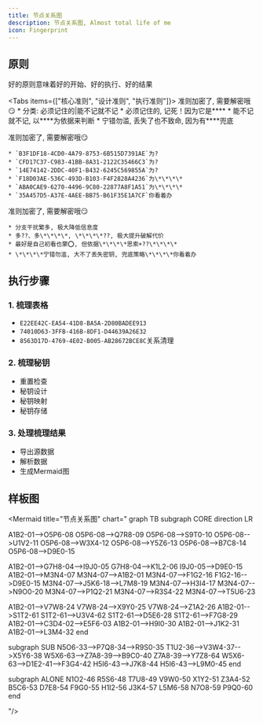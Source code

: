 ```yaml
---
title: 节点关系图
description: 节点关系图, Almost total life of me
icon: Fingerprint
---
```


## 原则
<Callout>
好的原则意味着好的开始、好的执行、好的结果
</Callout>

<Tabs items={["核心准则", "设计准则", "执行准则"]}>
  <Tab value="核心准则">
    <Callout>准则加密了, 需要解密哦😏</Callout>
    * 分类: 必须记住的|能不记就不记
    * 必须记住的, 记死！因为它是\*\*\*\*
    * 能不记就不记, 以\*\*\*\*为依据来判断
    * 宁错勿滥, 丢失了也不致命, 因为有\*\*\*\*兜底
  </Tab>

  <Tab value="设计准则">
    <Callout>准则加密了, 需要解密哦😏</Callout>
    
    * `B3F1DF18-4CD0-4A79-8753-6B515D7391AE`为?
    * `CFD17C37-C983-41BB-8A31-2122C35466C3`为?
    * `14E74142-2DDC-40F1-B432-6245C569855A`为?
    * `F18D03AE-536C-493D-B103-F4F2828A4236`为\*\*\*\*
    * `ABA0CAE9-6270-4496-9C80-22877A8F1A51`为\*\*\*\*
    * `35A457D5-A37E-4AEE-BB75-B61F35E1A7CF`你看着办
  </Tab>

  <Tab value="执行准则">
    <Callout>准则加密了, 需要解密哦😏</Callout>

    * 分支干扰繁多, 极大降低信息度
    * 多??、多\*\*\*\*, \*\*\*\*??, 极大提升破解代价
    * 最好是自己初看也蒙⭕️, 但依据\*\*\*\*思索+??\*\*\*\*
    * \*\*\*\*宁错勿滥, 大不了丢失密钥, 兜底策略\*\*\*\*你看着办
  </Tab>
</Tabs>

## 执行步骤
### 1. 梳理表格
* `E22EE42C-EA54-41D8-BA5A-2D80BADEE913`
* `74010D63-3FFB-416B-8DF1-D44639A26E32`
* `8563D17D-4769-4E02-B005-AB28672BCE8C`关系清理

### 2. 梳理秘钥
* 重置检查
* 秘钥设计
* 秘钥映射
* 秘钥存储

### 3. 处理梳理结果
* 导出源数据
* 解析数据
* 生成Mermaid图


## 样板图

<Mermaid
title="节点关系图"
chart="
graph TB
subgraph CORE
direction LR

A1B2-01-->O5P6-08
O5P6-08-->Q7R8-09
O5P6-08-->S9T0-10
O5P6-08-->U1V2-11
O5P6-08-->W3X4-12
O5P6-08-->Y5Z6-13
O5P6-08-->B7C8-14
O5P6-08-->D9E0-15

A1B2-01-->G7H8-04-->I9J0-05
G7H8-04-->K1L2-06
I9J0-05-->D9E0-15
A1B2-01-->M3N4-07
M3N4-07-->A1B2-01
M3N4-07-->F1G2-16
F1G2-16-->D9E0-15
M3N4-07-->J5K6-18-->L7M8-19
M3N4-07-->H3I4-17
M3N4-07-->N9O0-20
M3N4-07-->P1Q2-21
M3N4-07-->R3S4-22
M3N4-07-->T5U6-23

A1B2-01-->V7W8-24
V7W8-24-->X9Y0-25
V7W8-24-->Z1A2-26
A1B2-01-->S1T2-61
S1T2-61-->U3V4-62
S1T2-61-->D5E6-28
S1T2-61-->F7G8-29
A1B2-01-->C3D4-02-->E5F6-03
A1B2-01-->H9I0-30
A1B2-01-->J1K2-31
A1B2-01-->L3M4-32
end

subgraph SUB
N5O6-33-->P7Q8-34-->R9S0-35
T1U2-36-->V3W4-37-->X5Y6-38
W5X6-63-->Z7A8-39-->B9C0-40
Z7A8-39-->Y7Z8-64
W5X6-63-->D1E2-41-->F3G4-42
H5I6-43-->J7K8-44
H5I6-43-->L9M0-45
end

subgraph ALONE
N1O2-46
R5S6-48
T7U8-49
V9W0-50
X1Y2-51
Z3A4-52
B5C6-53
D7E8-54
F9G0-55
H1I2-56
J3K4-57
L5M6-58
N7O8-59
P9Q0-60
end

"/>
